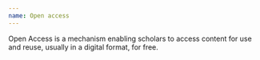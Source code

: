 ```yaml
---
name: Open access
---
```

Open Access is a mechanism enabling scholars to access content for use and reuse, usually in a digital format, for free.
